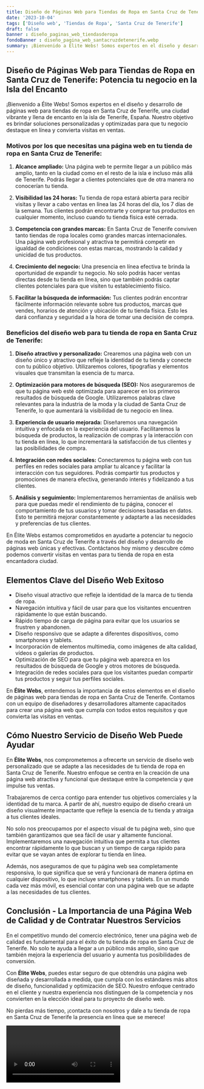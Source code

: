 ```yaml
---
title: Diseño de Páginas Web para Tiendas de Ropa en Santa Cruz de Tenerife
date: '2023-10-04'
tags: ['Diseño web', 'Tiendas de Ropa', 'Santa Cruz de Tenerife']
draft: false
banner : diseño_paginas_web_tiendasderopa
fondoBanner : diseño_pagina_web_santacruzdetenerife.webp
summary: ¡Bienvenido a Élite Webs! Somos expertos en el diseño y desarrollo de páginas web para tiendas de ropa en Santa Cruz de Tenerife, una ciudad vibrante y llena de encanto en la isla de Tenerife, España. Nuestro objetivo es brindar soluciones personalizadas y optimizadas para que tu negocio destaque en línea y convierta visitas en ventas.
---
```


## Diseño de Páginas Web para Tiendas de Ropa en Santa Cruz de Tenerife: Potencia tu negocio en la Isla del Encanto

¡Bienvenido a Élite Webs! Somos expertos en el diseño y desarrollo de páginas web para tiendas de ropa en Santa Cruz de Tenerife, una ciudad vibrante y llena de encanto en la isla de Tenerife, España. Nuestro objetivo es brindar soluciones personalizadas y optimizadas para que tu negocio destaque en línea y convierta visitas en ventas.

### Motivos por los que necesitas una página web en tu tienda de ropa en Santa Cruz de Tenerife:

1. **Alcance ampliado:** Una página web te permite llegar a un público más amplio, tanto en la ciudad como en el resto de la isla e incluso más allá de Tenerife. Podrás llegar a clientes potenciales que de otra manera no conocerían tu tienda.

2. **Visibilidad las 24 horas:** Tu tienda de ropa estará abierta para recibir visitas y llevar a cabo ventas en línea las 24 horas del día, los 7 días de la semana. Tus clientes podrán encontrarte y comprar tus productos en cualquier momento, incluso cuando tu tienda física esté cerrada.

3. **Competencia con grandes marcas:** En Santa Cruz de Tenerife conviven tanto tiendas de ropa locales como grandes marcas internacionales. Una página web profesional y atractiva te permitirá competir en igualdad de condiciones con estas marcas, mostrando la calidad y unicidad de tus productos.

4. **Crecimiento del negocio:** Una presencia en línea efectiva te brinda la oportunidad de expandir tu negocio. No solo podrás hacer ventas directas desde tu tienda en línea, sino que también podrás captar clientes potenciales para que visiten tu establecimiento físico.

5. **Facilitar la búsqueda de información:** Tus clientes podrán encontrar fácilmente información relevante sobre tus productos, marcas que vendes, horarios de atención y ubicación de tu tienda física. Esto les dará confianza y seguridad a la hora de tomar una decisión de compra.

### Beneficios del diseño web para tu tienda de ropa en Santa Cruz de Tenerife:

1. **Diseño atractivo y personalizado:** Crearemos una página web con un diseño único y atractivo que refleje la identidad de tu tienda y conecte con tu público objetivo. Utilizaremos colores, tipografías y elementos visuales que transmitan la esencia de tu marca.

2. **Optimización para motores de búsqueda (SEO):** Nos aseguraremos de que tu página web esté optimizada para aparecer en los primeros resultados de búsqueda de Google. Utilizaremos palabras clave relevantes para la industria de la moda y la ciudad de Santa Cruz de Tenerife, lo que aumentará la visibilidad de tu negocio en línea.

3. **Experiencia de usuario mejorada:** Diseñaremos una navegación intuitiva y enfocada en la experiencia del usuario. Facilitaremos la búsqueda de productos, la realización de compras y la interacción con tu tienda en línea, lo que incrementará la satisfacción de tus clientes y las posibilidades de compra.

4. **Integración con redes sociales:** Conectaremos tu página web con tus perfiles en redes sociales para ampliar tu alcance y facilitar la interacción con tus seguidores. Podrás compartir tus productos y promociones de manera efectiva, generando interés y fidelizando a tus clientes.

5. **Análisis y seguimiento:** Implementaremos herramientas de análisis web para que puedas medir el rendimiento de tu página, conocer el comportamiento de tus usuarios y tomar decisiones basadas en datos. Esto te permitirá mejorar constantemente y adaptarte a las necesidades y preferencias de tus clientes.

En Élite Webs estamos comprometidos en ayudarte a potenciar tu negocio de moda en Santa Cruz de Tenerife a través del diseño y desarrollo de páginas web únicas y efectivas. Contáctanos hoy mismo y descubre cómo podemos convertir visitas en ventas para tu tienda de ropa en esta encantadora ciudad.

<GifSeo />

<Cta />

## Elementos Clave del Diseño Web Exitoso

- Diseño visual atractivo que refleje la identidad de la marca de tu tienda de ropa.
- Navegación intuitiva y fácil de usar para que los visitantes encuentren rápidamente lo que están buscando.
- Rápido tiempo de carga de página para evitar que los usuarios se frustren y abandonen.
- Diseño responsivo que se adapte a diferentes dispositivos, como smartphones y tablets.
- Incorporación de elementos multimedia, como imágenes de alta calidad, vídeos o galerías de productos.
- Optimización de SEO para que tu página web aparezca en los resultados de búsqueda de Google y otros motores de búsqueda.
- Integración de redes sociales para que los visitantes puedan compartir tus productos y seguir tus perfiles sociales.

En **Élite Webs**, entendemos la importancia de estos elementos en el diseño de páginas web para tiendas de ropa en Santa Cruz de Tenerife. Contamos con un equipo de diseñadores y desarrolladores altamente capacitados para crear una página web que cumpla con todos estos requisitos y que convierta las visitas en ventas.

## Cómo Nuestro Servicio de Diseño Web Puede Ayudar

En **Élite Webs**, nos comprometemos a ofrecerte un servicio de diseño web personalizado que se adapte a las necesidades de tu tienda de ropa en Santa Cruz de Tenerife. Nuestro enfoque se centra en la creación de una página web atractiva y funcional que destaque entre la competencia y que impulse tus ventas.

Trabajaremos de cerca contigo para entender tus objetivos comerciales y la identidad de tu marca. A partir de ahí, nuestro equipo de diseño creará un diseño visualmente impactante que refleje la esencia de tu tienda y atraiga a tus clientes ideales.

No solo nos preocupamos por el aspecto visual de tu página web, sino que también garantizamos que sea fácil de usar y altamente funcional. Implementaremos una navegación intuitiva que permita a tus clientes encontrar rápidamente lo que buscan y un tiempo de carga rápido para evitar que se vayan antes de explorar tu tienda en línea.

Además, nos aseguramos de que tu página web sea completamente responsiva, lo que significa que se verá y funcionará de manera óptima en cualquier dispositivo, lo que incluye smartphones y tablets. En un mundo cada vez más móvil, es esencial contar con una página web que se adapte a las necesidades de tus clientes.

## Conclusión - La Importancia de una Página Web de Calidad y de Contratar Nuestros Servicios

En el competitivo mundo del comercio electrónico, tener una página web de calidad es fundamental para el éxito de tu tienda de ropa en Santa Cruz de Tenerife. No solo te ayuda a llegar a un público más amplio, sino que también mejora la experiencia del usuario y aumenta tus posibilidades de conversión.

Con **Élite Webs**, puedes estar seguro de que obtendrás una página web diseñada y desarrollada a medida, que cumpla con los estándares más altos de diseño, funcionalidad y optimización de SEO. Nuestro enfoque centrado en el cliente y nuestra experiencia nos distinguen de la competencia y nos convierten en la elección ideal para tu proyecto de diseño web.

No pierdas más tiempo, ¡contacta con nosotros y dale a tu tienda de ropa en Santa Cruz de Tenerife la presencia en línea que se merece!

<Video />

<CtaBot job='Tiendas de Ropa' city='Santa Cruz de Tenerife'/>

<Gmaps query='Santa Cruz de Tenerife+españa+maps' />